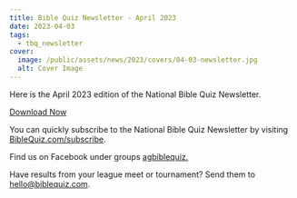 ```yaml
---
title: Bible Quiz Newsletter - April 2023
date: 2023-04-03
tags:
  - tbq_newsletter
cover:
  image: /public/assets/news/2023/covers/04-03-newsletter.jpg
  alt: Cover Image
---
```


Here is the April 2023 edition of the National Bible Quiz Newsletter.

<a href="/assets/news/2023/04-newsletter.pdf" class="btn btn-primary">Download Now</a>

You can quickly subscribe to the National Bible Quiz Newsletter by visiting [BibleQuiz.com/subscribe](/subscribe).

Find us on Facebook under groups [agbiblequiz.](https://www.facebook.com/groups/agbiblequiz)

Have results from your league meet or tournament? Send them to [hello@biblequiz.com](mailto:hello@biblequiz.com).
